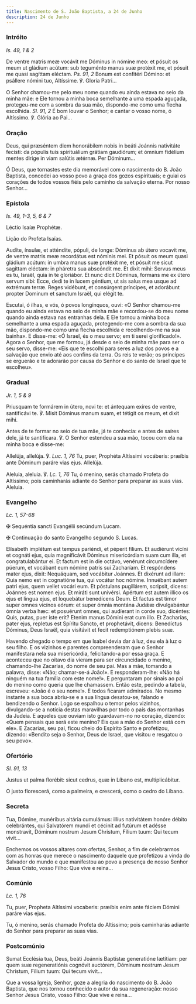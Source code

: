 ```yaml
---
title: Nascimento de S. João Baptista, a 24 de Junho
description: 24 de Junho
---
```


### Intróito

<em>Is. 49, 1 & 2</em>

<div class="side-by-side not-content">

De ventre matris meæ vocávit me Dóminus in nómine meo: et pósuit os meum ut gládium acútum: sub teguménto manus suæ protéxit me, et pósuit me quasi sagíttam eléctam. <em>Ps. 91, 2</em> Bonum est confitéri Dómino: et psállere nómini tuo, Altíssime. ℣. Gloria Patri...

O Senhor chamou-me pelo meu nome quando eu ainda estava no seio da minha mãe: e Ele tornou a minha boca semelhante a uma espada aguçada, protegeu-me com a sombra da sua mão, dispondo-me como uma flecha escolhida. <em>Sl. 91, 2</em> É bom louvar o Senhor; e cantar o vosso nome, ó Altíssimo. ℣. Glória ao Pai...

</div>

### Oração

<div class="side-by-side not-content">

Deus, qui præséntem diem honorábilem nobis in beáti Joánnis nativitáte fecísti: da pópulis tuis spirituálium grátiam gaudiórum; et ómnium fidélium mentes dirige in viam salútis ætérnæ. Per Dóminum...

Ó Deus, que tornastes este dia memorável com o nascimento do B. João Baptista, concedei ao vosso povo a graça dos gozos espirituais; e guiai os corações de todos vossos fiéis pelo caminho da salvação eterna. Por nosso Senhor...

</div>

### Epístola

<em>Is. 49, 1-3, 5, 6 & 7</em>

<div class="side-by-side not-content">

Léctio Isaíæ Prophétæ.

Lição do Profeta Isaías.

Audíte, ínsulæ, et atténdite, pópuli, de longe: Dóminus ab útero vocavit me, de ventre matris meæ recordátus est nóminis mei. Et pósuit os meum quasi gládium acútum: in umbra manus suæ protéxit me, et pósuit me sicut sagíttam eléctam: in pháretra sua abscóndit me. Et dixit mihi: Servus meus es tu, Israël, quia in te gloriábor. Et nunc dicit Dóminus, formans me ex útero servum sibi: Ecce, dedi te in lucem géntium, ut sis salus mea usque ad extrémum terræ. Reges vidébunt, et consúrgent príncipes, et adorábunt propter Dominum et sanctum Israël, qui elégit te.

Escutai, ó ilhas, e vós, ó povos longínquos, ouvi: «O Senhor chamou-me quando eu ainda estava no seio de minha mãe e recordou-se do meu nome quando ainda estava nas entranhas dela. E Ele tornou a minha boca semelhante a uma espada aguçada, protegendo-me com a sombra da sua mão, dispondo-me como uma flecha escolhida e recolhendo-me na sua bainha». E disse-me: «Ó Israel, és o meu servo; em ti serei glorificado!». Agora o Senhor, que me formou, já desde o seio de minha mãe para ser o seu servo, disse-me: «Eis que te escolhi para seres a luz dos povos e a salvação que envio até aos confins da terra. Os reis te verão; os príncipes se erguerão e te adorarão por causa do Senhor e do santo de Israel que te escolheu».

</div>

### Gradual

<em>Jr. 1, 5 & 9</em>

<div class="side-by-side not-content">

Priusquam te formárem in útero, novi te: et ántequam exíres de ventre, santificávi te. ℣. Misit Dóminus manum suam, et tétigit os meum, et dixit mihi.

Antes de te formar no seio de tua mãe, já te conhecia: e antes de saíres dele, já te santificara. ℣. O Senhor estendeu a sua mão, tocou com ela na minha boca e disse-me:

Allelúja, allelúja. ℣. <em>Luc. 1, 76</em> Tu, puer, Prophéta Altíssimi vocáberis: præíbis ante Dóminum paráre vias ejus. Allelúja.

Aleluia, aleluia. ℣. <em>Lc. 1, 76</em> Tu, ó menino, serás chamado Profeta do Altíssimo; pois caminharás adiante do Senhor para preparar as suas vias. Aleluia.

</div>

### Evangelho

<em>Lc. 1, 57-68</em>

<div class="side-by-side not-content">

<span class="cross text-red-500">✠</span> Sequéntia sancti Evangélii secúndum Lucam.

<span class="cross text-red-500">✠</span> Continuação do santo Evangelho segundo S. Lucas.

Elísabeth implétum est tempus pariéndi, et péperit fílium. Et audiérunt vicíni et cognáti ejus, quia magnificávit Dóminus misericórdiam suam cum illa, et congratulabántur ei. Et factum est in die octávo, venérunt circumcídere púerum, et vocábant eum nómine patris sui Zacharíam. Et respóndens mater ejus, dixit: Nequáquam, sed vocábitur Joánnes. Et dixérunt ad illam: Quia nemo est in cognatióne tua, qui vocátur hoc nómine. Innuébant autem patri ejus, quem vellet vocári eum. Et póstulans pugillárem, scripsit, dicens: Joánnes est nomen ejus. Et miráti sunt univérsi. Apértum est autem illico os ejus et lingua ejus, et loquebátur benedícens Deum. Et factus est timor super omnes vicínos eórum: et super ómnia montána Judǽæ divulgabántur ómnia verba hæc: et posuérunt omnes, qui audíerant in corde suo, dicéntes: Quis, putas, puer iste erit? Etenim manus Dómini erat cum illo. Et Zacharías, pater ejus, repletus est Spíritu Sancto, et prophetávit, dicens: Benedíctus Dóminus, Deus Israël, quia visitávit et fecit redemptiónem plebis suæ.

Havendo chegado o tempo em que Isabel devia dar à luz, deu ela à luz o seu filho. E os vizinhos e parentes compreenderam que o Senhor manifestara nela sua misericórdia, felicitando-a por essa graça. E aconteceu que no oitavo dia vieram para ser circuncidado o menino, chamando-lhe Zacarias, do nome de seu pai. Mas a mãe, tomando a palavra, disse: «Não; chamar-se-á João!». E responderam-lhe: «Não há ninguém na tua família com este nome!». E perguntaram por sinais ao pai do menino como queria que lhe chamassem. Então este, pedindo a tabela, escreveu: «João é o seu nome!». E todos ficaram admirados. No mesmo instante a sua boca abriu-se e a sua língua desatou-se, falando e bendizendo o Senhor. Logo se espalhou o temor pelos vizinhos, divulgando-se a notícia destas maravilhas por todo o país das montanhas da Judeia. E aqueles que ouviam isto guardavam-no no coração, dizendo: «Quem pensais que será este menino? Eis que a mão do Senhor está com ele». E Zacarias, seu pai, ficou cheio do Espírito Santo e profetizou, dizendo: «Bendito seja o Senhor, Deus de Israel, que visitou e resgatou o seu povo».

</div>

### Ofertório

<em>Sl. 91, 13</em>

<div class="side-by-side not-content">

Justus ut palma florébit: sicut cedrus, quæ in Líbano est, multiplicábitur.

O justo florescerá, como a palmeira, e crescerá, como o cedro do Líbano.

</div>

### Secreta

<div class="side-by-side not-content">

Tua, Dómine, munéribus altária cumulámus: illíus nativitátem honóre débito celebrántes, qui Salvatórem mundi et cécinit ad futúrum et adésse monstravit, Dóminum nostrum Jesum Christum, Fílium tuum: Qui tecum vivit...

Enchemos os vossos altares com ofertas, Senhor, a fim de celebrarmos com as honras que merece o nascimento daquele que profetizou a vinda do Salvador do mundo e que manifestou ao povo a presença de nosso Senhor Jesus Cristo, vosso Filho: Que vive e reina...

</div>

### Comúnio

<em>Lc. 1, 76</em>

<div class="side-by-side not-content">

Tu, puer, Propheta Altíssimi vocaberis: præíbis enim ante fáciem Dómini paráre vias ejus.

Tu, ó menino, serás chamado Profeta do Altíssimo; pois caminharás adiante do Senhor para preparar as suas vias.

</div>

### Postcomúnio

<div class="side-by-side not-content">

Sumat Ecclésia tua, Deus, beáti Joánnis Baptístæ generatióne lætítiam: per quem suæ regeneratiónis cognóvit auctórem, Dóminum nostrum Jesum Christum, Fílium tuum: Qui tecum vivit...

Que a vossa Igreja, Senhor, goze a alegria do nascimento do B. João Baptista, que nos tornou conhecido o autor da sua regeneração: nosso Senhor Jesus Cristo, vosso Filho: Que vive e reina...

</div>
